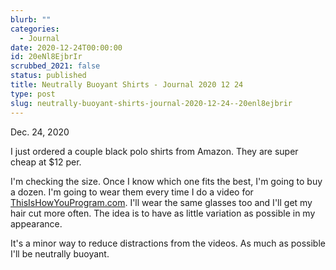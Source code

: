 ```yaml
---
blurb: ""
categories:
  - Journal
date: 2020-12-24T00:00:00
id: 20eNl8EjbrIr
scrubbed_2021: false
status: published
title: Neutrally Buoyant Shirts - Journal 2020 12 24
type: post
slug: neutrally-buoyant-shirts-journal-2020-12-24--20enl8ejbrir
---
```


Dec. 24, 2020

I just ordered a couple black polo shirts from Amazon. They are super cheap at $12 per. 

I'm checking the size. Once I know which one fits the best, I'm going to buy a dozen. I'm going to wear them every time I do a video for [ThisIsHowYouProgram.com](http://thisishowyouprogram.com). I'll wear the same glasses too and I'll get my hair cut more often. The idea is to have as little variation as possible in my appearance. 

It's a minor way to reduce distractions from the videos. As much as possible I'll be neutrally buoyant.